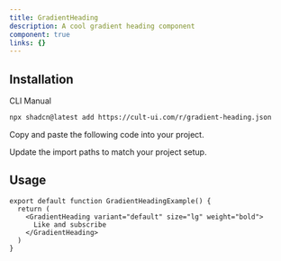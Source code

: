 ```yaml
---
title: GradientHeading
description: A cool gradient heading component
component: true
links: {}
---
```


<ComponentPreview
  name="gradient-heading-demo"
  className="[&_.preview>[data-orientation=vertical]]:sm:max-w-[70%]"
  description="All variations"
/>

## Installation

<CodeTabs>

<TabsList>
  <TabsTrigger value="cli">CLI</TabsTrigger>
  <TabsTrigger value="manual">Manual</TabsTrigger>
</TabsList>

<TabsContent value="cli">

```bash
npx shadcn@latest add https://cult-ui.com/r/gradient-heading.json
```

</TabsContent>

<TabsContent value="manual">

<Steps>

<Step>Copy and paste the following code into your project.</Step>

<ComponentSource name="gradient-heading" />

<Step>Update the import paths to match your project setup.</Step>

</Steps>

</TabsContent>

</CodeTabs>

## Usage

```tsx
export default function GradientHeadingExample() {
  return (
    <GradientHeading variant="default" size="lg" weight="bold">
      Like and subscribe
    </GradientHeading>
  )
}
```
